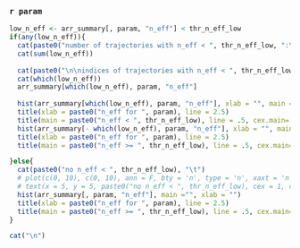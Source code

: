 \vspace{10pt}
### `r param`
```r
low_n_eff <- arr_summary[, param, "n_eff"] < thr_n_eff_low
if(any(low_n_eff)){
  cat(paste0("number of trajectories with n_eff < ", thr_n_eff_low, ":\t"))
  cat(sum(low_n_eff))
  
  cat(paste0("\n\nindices of trajectories with n_eff < ", thr_n_eff_low, ":\n"))
  cat(which(low_n_eff))
  arr_summary[which(low_n_eff), param, "n_eff"]
  
  hist(arr_summary[which(low_n_eff), param, "n_eff"], xlab = "", main = "")
  title(xlab = paste0("n_eff for ", param), line = 2.5)
  title(main = paste0("n_eff < ", thr_n_eff_low), line = .5, cex.main=.8)
  hist(arr_summary[- which(low_n_eff), param, "n_eff"], xlab = "", main = "")
  title(xlab = paste0("n_eff for ", param), line = 2.5)
  title(main = paste0("n_eff >= ", thr_n_eff_low), line = .5, cex.main=.8)

}else{
  cat(paste0("no n_eff < ", thr_n_eff_low), "\t")
  # plot(c(0, 10), c(0, 10), ann = F, bty = 'n', type = 'n', xaxt = 'n', yaxt = 'n')
  # text(x = 5, y = 5, paste0("no n_eff < ", thr_n_eff_low), cex = 1, col = "black")
  hist(arr_summary[, param, "n_eff"], main ="", xlab = "")
  title(xlab = paste0("n_eff for ", param), line = 2.5)
  title(main = paste0("n_eff >= ", thr_n_eff_low), line = .5, cex.main=.8)
}

cat("\n")
```